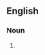 ==English==

===Noun===
{{head|en|noun form|head=[[mirror]] [[will]]s}}

# {{plural of|mirror will|lang=en}}